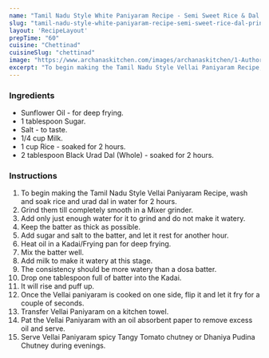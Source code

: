 ---
name: "Tamil Nadu Style White Paniyaram Recipe - Semi Sweet Rice & Dal Printers"
slug: "tamil-nadu-style-white-paniyaram-recipe-semi-sweet-rice-dal-printers"
layout: 'RecipeLayout'
prepTime: "60"
cuisine: "Chettinad"
cuisineSlug: "chettinad"
image: "https://www.archanaskitchen.com/images/archanaskitchen/1-Author/Madhuri_Aggarwal/Vella_Paniyaram.jpg"
excerpt: "To begin making the Tamil Nadu Style Vellai Paniyaram Recipe, wash and soak rice and urad dal in water for 2 hours"
---

### Ingredients

- Sunflower Oil - for deep frying.
- 1 tablespoon Sugar.
- Salt - to taste.
- 1/4 cup Milk.
- 1 cup Rice - soaked for 2 hours.
- 2 tablespoon Black Urad Dal (Whole) - soaked for 2 hours.

### Instructions

1. To begin making the Tamil Nadu Style Vellai Paniyaram Recipe, wash and soak rice and urad dal in water for 2 hours.
1. Grind them till completely smooth in a Mixer grinder.
1. Add only just enough water for it to grind and do not make it watery.
1. Keep the batter as thick as possible.
1. Add sugar and salt to the batter, and let it rest for another hour.
1. Heat oil in a Kadai/Frying pan for deep frying.
1. Mix the batter well.
1. Add milk to make it watery at this stage.
1. The consistency should be more watery than a dosa batter.
1. Drop one tablespoon full of batter into the Kadai.
1. It will rise and puff up.
1. Once the Vellai paniyaram is cooked on one side, flip it and let it fry for a couple of seconds.
1. Transfer Vellai Paniyaram on a kitchen towel.
1. Pat the Vellai Paniyaram with an oil absorbent paper to remove excess oil and serve.
1. Serve Vellai Paniyaram spicy Tangy Tomato chutney or Dhaniya Pudina Chutney during evenings.

